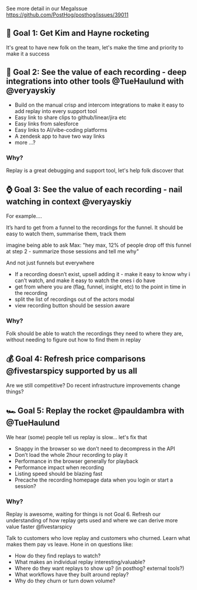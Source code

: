 See more detail in our MegaIssue https://github.com/PostHog/posthog/issues/39011

## 🚀 Goal 1: Get Kim and Hayne rocketing

It's great to have new folk on the team, let's make the time and priority to make it a success

## 👀 Goal 2: See the value of each recording - deep integrations into other tools @TueHaulund with @veryayskiy

* Build on the manual crisp and intercom integrations to make it easy to add replay into every support tool
* Easy link to share clips to github/linear/jira etc
* Easy links from salesforce
* Easy links to AI/vibe-coding platforms
* A zendesk app to have two way links
* more ...?

### Why?

Replay is a great debugging and support tool, let's help folk discover that

## ⌚ Goal 3: See the value of each recording - nail watching in context @veryayskiy

For example....

It’s hard to get from a funnel to the recordings for the funnel. It should be easy to watch them, summarise them, track them

imagine being able to ask Max: "hey max, 12% of people drop off this funnel at step 2 - summarize those sessions and tell me why"

And not just funnels but everywhere

* If a recording doesn’t exist, upsell adding it - make it easy to know why i can’t watch, and make it easy to watch the ones i do have
* get from where you are (flag, funnel, insight, etc) to the point in time in the recording
* split the list of recordings out of the actors modal
* view recording button should be session aware

### Why?

Folk should be able to watch the recordings they need to where they are, without needing to figure out how to find them in replay

## 💰 Goal 4: Refresh price comparisons @fivestarspicy supported by us all

Are we still competitive? Do recent infrastructure improvements change things?

## 🏎️ Goal 5: Replay the rocket @pauldambra with @TueHaulund

We hear (some) people tell us replay is slow... let's fix that

* Snappy in the browser so we don’t need to decompress in the API
* Don’t load the whole 2hour recording to play it
* Performance in the browser generally for playback
* Performance impact when recording
* Listing speed should be blazing fast
* Precache the recording homepage data when you login or start a session?

### Why?

Replay is awesome, waiting for things is not
Goal 6. Refresh our understanding of how replay gets used and where we can derive more value faster @fivestarspicy 

Talk to customers who love replay and customers who churned. Learn what makes them pay vs leave. Hone in on questions like:
- How do they find replays to watch?
- What makes an individual replay interesting/valuable?
- Where do they want replays to show up? (in posthog? external tools?)
- What workflows have they built around replay?
- Why do they churn or turn down volume?


